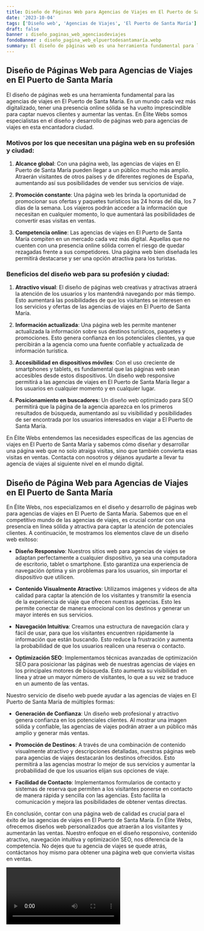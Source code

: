 ```yaml
---
title: Diseño de Páginas Web para Agencias de Viajes en El Puerto de Santa María
date: '2023-10-04'
tags: ['Diseño web', 'Agencias de Viajes', 'El Puerto de Santa María']
draft: false
banner : diseño_paginas_web_agenciasdeviajes
fondoBanner : diseño_pagina_web_elpuertodesantamaría.webp
summary: El diseño de páginas web es una herramienta fundamental para las agencias de viajes en El Puerto de Santa María. En un mundo cada vez más digitalizado, tener una presencia online sólida se ha vuelto imprescindible para captar nuevos clientes y aumentar las ventas. En Élite Webs somos especialistas en el diseño y desarrollo de páginas web para agencias de viajes en esta encantadora ciudad.
---
```


## Diseño de Páginas Web para Agencias de Viajes en El Puerto de Santa María

El diseño de páginas web es una herramienta fundamental para las agencias de viajes en El Puerto de Santa María. En un mundo cada vez más digitalizado, tener una presencia online sólida se ha vuelto imprescindible para captar nuevos clientes y aumentar las ventas. En Élite Webs somos especialistas en el diseño y desarrollo de páginas web para agencias de viajes en esta encantadora ciudad.

### Motivos por los que necesitan una página web en su profesión y ciudad:

1. **Alcance global**: Con una página web, las agencias de viajes en El Puerto de Santa María pueden llegar a un público mucho más amplio. Atraerán visitantes de otros países y de diferentes regiones de España, aumentando así sus posibilidades de vender sus servicios de viaje.

2. **Promoción constante**: Una página web les brinda la oportunidad de promocionar sus ofertas y paquetes turísticos las 24 horas del día, los 7 días de la semana. Los viajeros podrán acceder a la información que necesitan en cualquier momento, lo que aumentará las posibilidades de convertir esas visitas en ventas.

3. **Competencia online**: Las agencias de viajes en El Puerto de Santa María compiten en un mercado cada vez más digital. Aquellas que no cuenten con una presencia online sólida corren el riesgo de quedar rezagadas frente a sus competidores. Una página web bien diseñada les permitirá destacarse y ser una opción atractiva para los turistas.

### Beneficios del diseño web para su profesión y ciudad:

1. **Atractivo visual**: El diseño de páginas web creativas y atractivas atraerá la atención de los usuarios y los mantendrá navegando por más tiempo. Esto aumentará las posibilidades de que los visitantes se interesen en los servicios y ofertas de las agencias de viajes en El Puerto de Santa María.

2. **Información actualizada**: Una página web les permite mantener actualizada la información sobre sus destinos turísticos, paquetes y promociones. Esto genera confianza en los potenciales clientes, ya que percibirán a la agencia como una fuente confiable y actualizada de información turística.

3. **Accesibilidad en dispositivos móviles**: Con el uso creciente de smartphones y tablets, es fundamental que las páginas web sean accesibles desde estos dispositivos. Un diseño web responsive permitirá a las agencias de viajes en El Puerto de Santa María llegar a los usuarios en cualquier momento y en cualquier lugar.

4. **Posicionamiento en buscadores**: Un diseño web optimizado para SEO permitirá que la página de la agencia aparezca en los primeros resultados de búsqueda, aumentando así su visibilidad y posibilidades de ser encontrada por los usuarios interesados en viajar a El Puerto de Santa María.

En Élite Webs entendemos las necesidades específicas de las agencias de viajes en El Puerto de Santa María y sabemos cómo diseñar y desarrollar una página web que no solo atraiga visitas, sino que también convierta esas visitas en ventas. Contacta con nosotros y déjanos ayudarte a llevar tu agencia de viajes al siguiente nivel en el mundo digital.

<GifSeo />

<Cta />

## Diseño de Página Web para Agencias de Viajes en El Puerto de Santa María

En Élite Webs, nos especializamos en el diseño y desarrollo de páginas web para agencias de viajes en El Puerto de Santa María. Sabemos que en el competitivo mundo de las agencias de viajes, es crucial contar con una presencia en línea sólida y atractiva para captar la atención de potenciales clientes. A continuación, te mostramos los elementos clave de un diseño web exitoso:

- **Diseño Responsivo**: Nuestros sitios web para agencias de viajes se adaptan perfectamente a cualquier dispositivo, ya sea una computadora de escritorio, tablet o smartphone. Esto garantiza una experiencia de navegación óptima y sin problemas para los usuarios, sin importar el dispositivo que utilicen.

- **Contenido Visualmente Atractivo**: Utilizamos imágenes y videos de alta calidad para captar la atención de los visitantes y transmitir la esencia de la experiencia de viaje que ofrecen nuestras agencias. Esto les permite conectar de manera emocional con los destinos y generar un mayor interés en sus servicios.

- **Navegación Intuitiva**: Creamos una estructura de navegación clara y fácil de usar, para que los visitantes encuentren rápidamente la información que están buscando. Esto reduce la frustración y aumenta la probabilidad de que los usuarios realicen una reserva o contacto.

- **Optimización SEO**: Implementamos técnicas avanzadas de optimización SEO para posicionar las páginas web de nuestras agencias de viajes en los principales motores de búsqueda. Esto aumenta su visibilidad en línea y atrae un mayor número de visitantes, lo que a su vez se traduce en un aumento de las ventas.

Nuestro servicio de diseño web puede ayudar a las agencias de viajes en El Puerto de Santa María de múltiples formas:

- **Generación de Confianza**: Un diseño web profesional y atractivo genera confianza en los potenciales clientes. Al mostrar una imagen sólida y confiable, las agencias de viajes podrán atraer a un público más amplio y generar más ventas.

- **Promoción de Destinos**: A través de una combinación de contenido visualmente atractivo y descripciones detalladas, nuestras páginas web para agencias de viajes destacarán los destinos ofrecidos. Esto permitirá a las agencias mostrar lo mejor de sus servicios y aumentar la probabilidad de que los usuarios elijan sus opciones de viaje.

- **Facilidad de Contacto**: Implementamos formularios de contacto y sistemas de reserva que permiten a los visitantes ponerse en contacto de manera rápida y sencilla con las agencias. Esto facilita la comunicación y mejora las posibilidades de obtener ventas directas.

En conclusión, contar con una página web de calidad es crucial para el éxito de las agencias de viajes en El Puerto de Santa María. En Élite Webs, ofrecemos diseños web personalizados que atraerán a los visitantes y aumentarán las ventas. Nuestro enfoque en el diseño responsivo, contenido atractivo, navegación intuitiva y optimización SEO, nos diferencia de la competencia. No dejes que tu agencia de viajes se quede atrás, contáctanos hoy mismo para obtener una página web que convierta visitas en ventas.

<Video />

<CtaBot job='Agencias de Viajes' city='El Puerto de Santa María'/>

<Gmaps query='El Puerto de Santa María+españa+maps' />